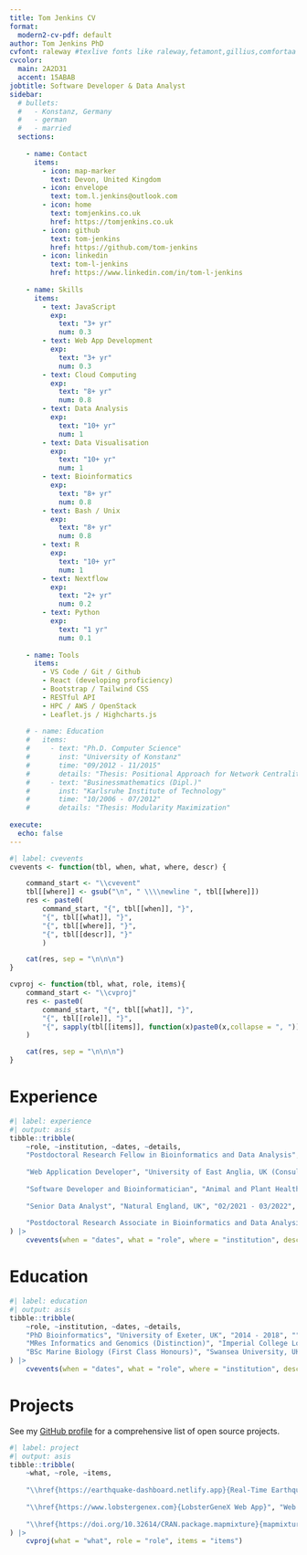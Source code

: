```yaml
---
title: Tom Jenkins CV
format:
  modern2-cv-pdf: default
author: Tom Jenkins PhD
cvfont: raleway #texlive fonts like raleway,fetamont,gillius,comfortaa
cvcolor: 
  main: 2A2D31
  accent: 15ABAB
jobtitle: Software Developer & Data Analyst
sidebar:
  # bullets:
  #   - Konstanz, Germany
  #   - german
  #   - married
  sections:
    
    - name: Contact
      items:
        - icon: map-marker
          text: Devon, United Kingdom
        - icon: envelope
          text: tom.l.jenkins@outlook.com
        - icon: home
          text: tomjenkins.co.uk
          href: https://tomjenkins.co.uk
        - icon: github
          text: tom-jenkins
          href: https://github.com/tom-jenkins
        - icon: linkedin
          text: tom-l-jenkins
          href: https://www.linkedin.com/in/tom-l-jenkins
          
    - name: Skills
      items:
        - text: JavaScript
          exp:
            text: "3+ yr"
            num: 0.3
        - text: Web App Development
          exp:
            text: "3+ yr"
            num: 0.3 
        - text: Cloud Computing
          exp:
            text: "8+ yr"
            num: 0.8              
        - text: Data Analysis
          exp:
            text: "10+ yr"
            num: 1
        - text: Data Visualisation
          exp:
            text: "10+ yr"
            num: 1            
        - text: Bioinformatics
          exp:
            text: "8+ yr"
            num: 0.8                       
        - text: Bash / Unix
          exp:
            text: "8+ yr"
            num: 0.8
        - text: R
          exp:
            text: "10+ yr"
            num: 1
        - text: Nextflow
          exp:
            text: "2+ yr"
            num: 0.2   
        - text: Python
          exp:
            text: "1 yr"
            num: 0.1
  
    - name: Tools
      items:
        - VS Code / Git / Github
        - React (developing proficiency)
        - Bootstrap / Tailwind CSS
        - RESTful API
        - HPC / AWS / OpenStack
        - Leaflet.js / Highcharts.js
      
    # - name: Education
    #   items:
    #     - text: "Ph.D. Computer Science"
    #       inst: "University of Konstanz"
    #       time: "09/2012 - 11/2015"
    #       details: "Thesis: Positional Approach for Network Centrality"
    #     - text: "Businessmathematics (Dipl.)"
    #       inst: "Karlsruhe Institute of Technology"
    #       time: "10/2006 - 07/2012"
    #       details: "Thesis: Modularity Maximization"
      
execute: 
  echo: false
---
```


```r
#| label: cvevents
cvevents <- function(tbl, when, what, where, descr) {

    command_start <- "\\cvevent"
    tbl[[where]] <- gsub("\n", " \\\\newline ", tbl[[where]])
    res <- paste0(
        command_start, "{", tbl[[when]], "}", 
        "{", tbl[[what]], "}",
        "{", tbl[[where]], "}",
        "{", tbl[[descr]], "}"
        )

    cat(res, sep = "\n\n\n")
}

cvproj <- function(tbl, what, role, items){
    command_start <- "\\cvproj"
    res <- paste0(
        command_start, "{", tbl[[what]], "}",
        "{", tbl[[role]], "}",
        "{", sapply(tbl[[items]], function(x)paste0(x,collapse = ", ")), "}"
    )

    cat(res, sep = "\n\n\n")
}
```

<!-- # Summary -->

<!-- Lorem ipsum dolor sit amet, consetetur sadipscing elitr, sed diam nonumy eirmod tempor invidunt ut labore et dolore magna aliquyam erat, sed diam voluptua. At vero eos et accusam et justo duo dolores et ea rebum. Stet clita kasd gubergren, no sea takimata sanctus est Lorem ipsum dolor sit amet. Lorem ipsum dolor sit amet, consetetur sadipscing elitr, sed diam nonumy eirmod tempor invidunt. -->

# Experience

```r
#| label: experience
#| output: asis
tibble::tribble(
    ~role, ~institution, ~dates, ~details,
    "Postdoctoral Research Fellow in Bioinformatics and Data Analysis", "University of Exeter, UK", "07/2023 - Present", "\\textcolor{accentcol}{I am leading a cloud computing project to process and analyse variants from DNA sequencing data (>1 TB) using bioinformatics and statistical analysis. I also mentor junior colleagues in coding and build tools to enhance accessibility and reproducibility in R.}\\vspace{14pt}",
    
    "Web Application Developer", "University of East Anglia, UK (Consultancy Contract)", "07/2024 - 09/2024", "\\textcolor{accentcol}{I built agile web applications for clients to showcase \\href{https://www.uea.ac.uk/climate/climate-data/attribution-of-global-warming}{emissions} and \\href{https://www.uea.ac.uk/climate/climate-data/state-of-wildfires}{wildfire} climate data. I preprocessed data to generate new statistics and prepare (geo)JSON files.}\\vspace{14pt}",
    
    "Software Developer and Bioinformatician", "Animal and Plant Health Agency, UK", "04/2022 - 06/2023", "\\textcolor{accentcol}{I was the frontend developer in our team of UX, UI and backend data engineers in which we built an internal application to visualise geographic and metadata information to assist case workers in their disease outbreak investigations.}\\vspace{14pt}",
    
    "Senior Data Analyst", "Natural England, UK", "02/2021 - 03/2022", "\\textcolor{accentcol}{My role was to analyse, visualise and gain insights from geospatial and ecological data for multiple projects, including building R Shiny apps and interactive maps.}\\vspace{14pt}",
    
    "Postdoctoral Research Associate in Bioinformatics and Data Analysis", "University of Exeter, UK", "12/2018 - 01/2021", "" 
) |>
    cvevents(when = "dates", what = "role", where = "institution", descr = "details")
```

# Education

```r
#| label: education
#| output: asis
tibble::tribble(
    ~role, ~institution, ~dates, ~details,
    "PhD Bioinformatics", "University of Exeter, UK", "2014 - 2018", "",
    "MRes Informatics and Genomics (Distinction)", "Imperial College London, UK", "2013 - 2014", "",
    "BSc Marine Biology (First Class Honours)", "Swansea University, UK", "2010 - 2013", ""
) |>
    cvevents(when = "dates", what = "role", where = "institution", descr = "details")
```

# Projects

See my [GitHub profile](https://github.com/tom-jenkins) for a comprehensive list of open source projects.
\newline

```r
#| label: project
#| output: asis
tibble::tribble(
    ~what, ~role, ~items,
    
    "\\href{https://earthquake-dashboard.netlify.app}{Real-Time Earthquake Dashboard}", "Interactive dashboard developed to visualise real-time earthquakes using data fetched from the Cesium ion and US Geological Survey APIs.", "",    
    
    "\\href{https://www.lobstergenex.com}{LobsterGeneX Web App}", "Web application developed to accompany research article allowing users to visualise gene expression data for European lobsters.", "", 
    
    "\\href{https://doi.org/10.32614/CRAN.package.mapmixture}{mapmixture}", "CRAN R package for spatial visualisation of ancestry, admixture and population structure. I am the creator and maintainer of this package.", "",
) |>
    cvproj(what = "what", role = "role", items = "items")
```
